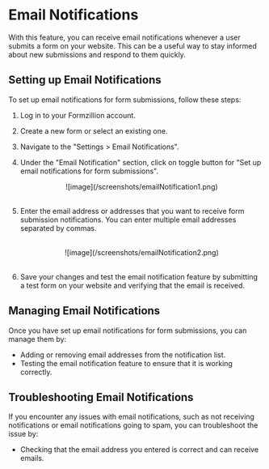 # Email Notifications

With this feature, you can receive email notifications whenever a user submits a form on your website. This can be a useful way to stay informed about new submissions and respond to them quickly.

## Setting up Email Notifications

To set up email notifications for form submissions, follow these steps:

1. Log in to your Formzillion account.
2. Create a new form or select an existing one.
3. Navigate to the "Settings > Email Notifications".
4. Under the "Email Notification" section, click on toggle button for "Set up email notifications for form submissions".
   <br />
   <center>![image](/screenshots/emailNotification1.png)</center>
   <br />
5. Enter the email address or addresses that you want to receive form submission notifications. You can enter multiple email addresses separated by commas.

   <br />
   <center>![image](/screenshots/emailNotification2.png)</center>
   <br />

6. Save your changes and test the email notification feature by submitting a test form on your website and verifying that the email is received.

## Managing Email Notifications

Once you have set up email notifications for form submissions, you can manage them by:

- Adding or removing email addresses from the notification list.
- Testing the email notification feature to ensure that it is working correctly.

## Troubleshooting Email Notifications

If you encounter any issues with email notifications, such as not receiving notifications or email notifications going to spam, you can troubleshoot the issue by:

- Checking that the email address you entered is correct and can receive emails.
